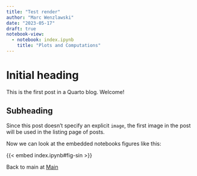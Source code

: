 ```yaml
---
title: "Test render"
author: "Marc Wenzlawski"
date: "2023-05-17"
draft: true
notebook-view:
  - notebook: index.ipynb
    title: "Plots and Computations"
---
```


# Initial heading

This is the first post in a Quarto blog. Welcome!

## Subheading


Since this post doesn't specify an explicit `image`, the first image in the post will be used in the listing page of posts.

Now we can look at the embedded notebooks figures like this:

{{< embed index.ipynb#fig-sin >}}


Back to main at [Main](index.ipynb)